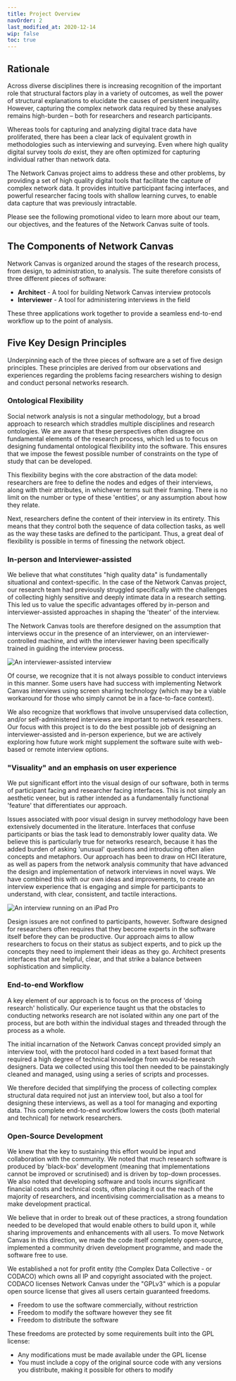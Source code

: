 ```yaml
---
title: Project Overview
navOrder: 2
last_modified_at: 2020-12-14
wip: false
toc: true
---
```


## Rationale

Across diverse disciplines there is increasing recognition of the important role that structural factors play in a variety of outcomes, as well the power of structural explanations to elucidate the causes of persistent inequality. However, capturing the complex network data required by these analyses remains high-burden – both for researchers and research participants.

Whereas tools for capturing and analyzing digital trace data have proliferated, there has been a clear lack of equivalent growth in methodologies such as interviewing and surveying. Even where high quality digital survey tools _do_ exist, they are often optimized for capturing individual rather than network data.

The Network Canvas project aims to address these and other problems, by providing a set of high quality digital tools that facilitate the capture of complex network data. It provides intuitive participant facing interfaces, and powerful researcher facing tools with shallow learning curves, to enable data capture that was previously intractable.

Please see the following promotional video to learn more about our team, our objectives, and the features of the Network Canvas suite of tools.

<VideoIFrame
  title="VideoFramejon"
  src="https://www.youtube.com/embed/XzfE6j-LnII"
/>

## The Components of Network Canvas

Network Canvas is organized around the stages of the research process, from design, to administration, to analysis. The suite therefore consists of three different pieces of software:

- **Architect** - A tool for building Network Canvas interview protocols
- **Interviewer** - A tool for administering interviews in the field

These three applications work together to provide a seamless end-to-end workflow up to the point of analysis.

<ImageFullWidth
  src="/assets/img/introduction-images/workflow@2x.png"
  alt="End to end workflow"
/>

## Five Key Design Principles

Underpinning each of the three pieces of software are a set of five design principles. These principles are derived from our observations and experiences regarding the problems facing researchers wishing to design and conduct personal networks research.

### Ontological Flexibility

Social network analysis is not a singular methodology, but a broad approach to research which straddles multiple disciplines and research ontologies. We are aware that these perspectives often disagree on fundamental elements of the research process, which led us to focus on designing fundamental ontological flexibility into the software. This ensures that we impose the fewest possible number of constraints on the type of study that can be developed.

This flexibility begins with the core abstraction of the data model: researchers are free to define the nodes and edges of their interviews, along with their attributes, in whichever terms suit their framing. There is no limit on the number or type of these 'entities', or any assumption about how they relate.

Next, researchers define the content of their interview in its entirety. This means that they control both the sequence of data collection tasks, as well as the way these tasks are defined to the participant. Thus, a great deal of flexibility is possible in terms of finessing the network object.

### In-person and Interviewer-assisted

We believe that what constitutes "high quality data" is fundamentally situational and context-specific. In the case of the Network Canvas project, our research team had previously struggled specifically with the challenges of collecting highly sensitive and deeply intimate data in a research setting. This led us to value the specific advantages offered by in-person and interviewer-assisted approaches in shaping the 'theater' of the interview.

The Network Canvas tools are therefore designed on the assumption that interviews occur in the presence of an interviewer, on an interviewer-controlled machine, and with the interviewer having been specifically trained in guiding the interview process.

![An interviewer-assisted interview](/assets/img/introduction-images/interviewer-assisted.png)

Of course, we recognize that it is not always possible to conduct interviews in this manner. Some users have had success with implementing Network Canvas interviews using screen sharing technology (which may be a viable workaround for those who simply cannot be in a face-to-face context).

We also recognize that workflows that involve unsupervised data collection, and/or self-administered interviews are important to network researchers. Our focus with this project is to do the best possible job of designing an interviewer-assisted and in-person experience, but we are actively exploring how future work might supplement the software suite with web-based or remote interview options.

### "Visuality" and an emphasis on user experience

We put significant effort into the visual design of our software, both in terms of participant facing and researcher facing interfaces. This is not simply an aesthetic veneer, but is rather intended as a fundamentally functional 'feature' that differentiates our approach.

Issues associated with poor visual design in survey methodology have been extensively documented in the literature. Interfaces that confuse participants or bias the task lead to demonstrably lower quality data. We believe this is particularly true for networks research, because it has the added burden of asking 'unusual' questions and introducing often alien concepts and metaphors. Our approach has been to draw on HCI literature, as well as papers from the network analysis community that have advanced the design and implementation of network interviews in novel ways. We have combined this with our own ideas and improvements, to create an interview experience that is engaging and simple for participants to understand, with clear, consistent, and tactile interactions.

![An interview running on an iPad Pro](/assets/img/introduction-images/visual.png)

Design issues are not confined to participants, however. Software designed for researchers often requires that they become experts in the software itself before they can be productive. Our approach aims to allow researchers to focus on their status as subject experts, and to pick up the concepts they need to implement their ideas as they go. Architect presents interfaces that are helpful, clear, and that strike a balance between sophistication and simplicity.

### End-to-end Workflow

A key element of our approach is to focus on the process of 'doing research' holistically. Our experience taught us that the obstacles to conducting networks research are not isolated within any one part of the process, but are both within the individual stages and threaded through the process as a whole.

The initial incarnation of the Network Canvas concept provided simply an interview tool, with the protocol hard coded in a text based format that required a high degree of technical knowledge from would-be research designers. Data we collected using this tool then needed to be painstakingly cleaned and managed, using using a series of scripts and processes.

We therefore decided that simplifying the process of collecting complex structural data required not just an interview tool, but also a tool for designing these interviews, as well as a tool for managing and exporting data. This complete end-to-end workflow lowers the costs (both material and technical) for network researchers.

### Open-Source Development

We knew that the key to sustaining this effort would be input and collaboration with the community. We noted that much research software is produced by 'black-box' development (meaning that implementations cannot be improved or scrutinised) and is driven by top-down processes. We also noted that developing software and tools incurrs significant financial costs and technical costs, often placing it out the reach of the majority of researchers, and incentivising commercialisation as a means to make development practical.

We believe that in order to break out of these practices, a strong foundation needed to be developed that would enable others to build upon it, while sharing improvements and enhancements with all users. To move Network Canvas in this direction, we made the code itself completely open-source, implemented a community driven development programme, and made the software free to use.

We established a not for profit entity (the Complex Data Collective - or CODACO) which owns all IP and copyright associated with the project. CODACO licenses Network Canvas under the "GPLv3" which is a popular open source license that gives all users certain guaranteed freedoms.

- Freedom to use the software commercially, without restriction
- Freedom to modify the software however they see fit
- Freedom to distribute the software

These freedoms are protected by some requirements built into the GPL license:

- Any modifications must be made available under the GPL license
- You must include a copy of the original source code with any versions you distribute, making it possible for others to modify
